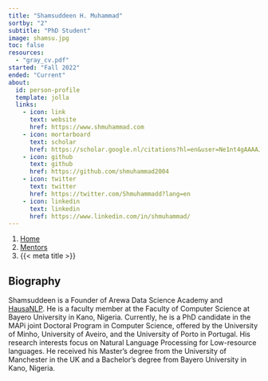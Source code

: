 ```yaml
---
title: "Shamsuddeen H. Muhammad"
sortby: "2"
subtitle: "PhD Student"
image: shamsu.jpg
toc: false
resources: 
  - "gray_cv.pdf"
started: "Fall 2022"
ended: "Current"
about:
  id: person-profile
  template: jolla
  links:
    - icon: link
      text: website
      href: https://www.shmuhammad.com
    - icon: mortarboard
      text: scholar
      href: https://scholar.google.nl/citations?hl=en&user=Ne1nt4gAAAAJ
    - icon: github
      text: github
      href: https://github.com/shmuhammad2004
    - icon: twitter
      text: twitter
      href: https://twitter.com/Shmuhammadd?lang=en
    - icon: linkedin
      text: linkedin
      href: https://www.linkedin.com/in/shmuhammad/
---
```


```{=html}
<nav aria-label="breadcrumb">
  <ol class="breadcrumb">
    <li class="breadcrumb-item"><a href="../../index.html">Home</a></li>
    <li class="breadcrumb-item"><a href="../../mentors.html">Mentors</a></li>
    <li class="breadcrumb-item active" aria-current="page">{{< meta title >}}</li>
  </ol>
</nav>
```

:::{#person-profile}
:::

## Biography

Shamsuddeen is a Founder of Arewa Data Science Academy and [HausaNLP](https://www.hausanlp.org). He is a faculty member at the Faculty of Computer Science at Bayero University in Kano, Nigeria.
Currently, he is a PhD candidate in the MAPi joint Doctoral Program in Computer Science, offered by the University of Minho, University of Aveiro, and the University of Porto in Portugal. His research interests focus on Natural Language Processing for Low-resource languages. He received his Master's degree from the University of Manchester in the UK and a Bachelor's degree from Bayero University in Kano, Nigeria.  